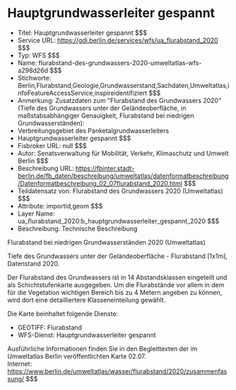# Hauptgrundwasserleiter gespannt
- Titel: Hauptgrundwasserleiter gespannt $$$
- Service URL: https://gdi.berlin.de/services/wfs/ua_flurabstand_2020 $$$
- Typ: WFS $$$
- Name: flurabstand-des-grundwassers-2020-umweltatlas-wfs-a298d26d $$$
- Stichworte: Berlin,Flurabstand,Geologie,Grundwasserstand,Sachdaten,Umweltatlas,infoFeatureAccessService,inspireidentifiziert $$$
- Anmerkung: Zusatzdaten zum "Flurabstand des Grundwassers 2020" (Tiefe des Grundwassers unter der Geländeoberfläche, in maßstabsabhängiger Genauigkeit, Flurabstand bei niedrigen Grundwasserständen):
- Verbreitungsgebiet des Panketalgrundwasserleiters
- Hauptgrundwasserleiter gespannt $$$
- Fisbroker URL: null $$$
- Autor: Senatsverwaltung für Mobilität, Verkehr, Klimaschutz und Umwelt Berlin $$$
- Beschreibung URL: https://fbinter.stadt-berlin.de/fb_daten/beschreibung/umweltatlas/datenformatbeschreibung/Datenformatbeschreibung_02_07flurabstand_2020.html $$$
- Teildatensatz von: Flurabstand des Grundwassers 2020 (Umweltatlas) $$$
- Attribute: importid,geom $$$
- Layer Name: ua_flurabstand_2020:b_hauptgrundwasserleiter_gespannt_2020 $$$
- Beschreibung: Technische Beschreibung 

Flurabstand bei niedrigen Grundwasserständen 2020 (Umweltatlas)

Tiefe des Grundwassers unter der Geländeoberfläche - Flurabstand \[1x1m\], Datenstand 2020.  
  
Der Flurabstand des Grundwassers ist in 14 Abstandsklassen eingeteilt und als Schichtstufenkarte ausgegeben. Um die Flurabstände vor allem in dem für die Vegetation wichtigen Bereich bis zu 4 Metern angeben zu können, wird dort eine detailliertere Klasseneinteilung gewählt.   

Die Karte beinhaltet folgende Dienste: 

* GEOTIFF: Flurabstand
* WFS-Dienst: Hauptgrundwasserleiter gespannt

Ausführliche Informationen finden Sie in den Begleittexten der im Umweltatlas Berlin veröffentlichten Karte 02.07.  
Internet: https://www.berlin.de/umweltatlas/wasser/flurabstand/2020/zusammenfassung/ $$$
